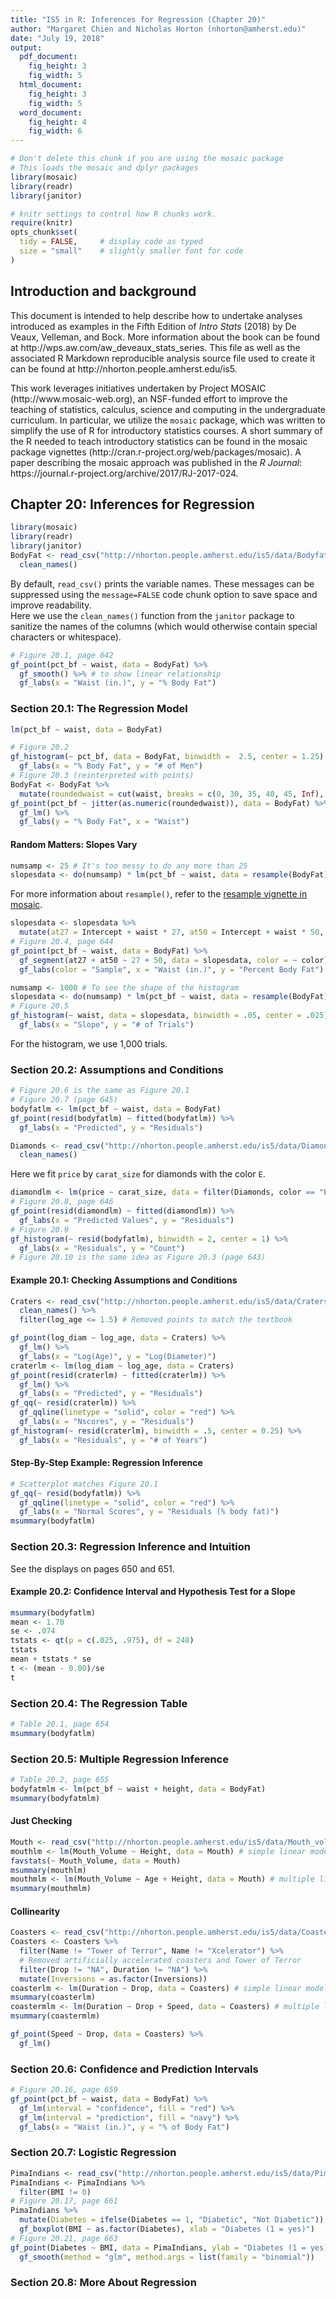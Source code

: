 ```yaml
---
title: "IS5 in R: Inferences for Regression (Chapter 20)"
author: "Margaret Chien and Nicholas Horton (nhorton@amherst.edu)"
date: "July 19, 2018"
output: 
  pdf_document:
    fig_height: 3
    fig_width: 5
  html_document:
    fig_height: 3
    fig_width: 5
  word_document:
    fig_height: 4
    fig_width: 6
---
```



```r
# Don't delete this chunk if you are using the mosaic package
# This loads the mosaic and dplyr packages
library(mosaic)
library(readr)
library(janitor)
```

```r
# knitr settings to control how R chunks work.
require(knitr)
opts_chunk$set(
  tidy = FALSE,     # display code as typed
  size = "small"    # slightly smaller font for code
)
```

## Introduction and background 

This document is intended to help describe how to undertake analyses introduced 
as examples in the Fifth Edition of *Intro Stats* (2018) by De Veaux, Velleman, and Bock.
More information about the book can be found at http://wps.aw.com/aw_deveaux_stats_series.  This
file as well as the associated R Markdown reproducible analysis source file used to create it can be found at http://nhorton.people.amherst.edu/is5.

This work leverages initiatives undertaken by Project MOSAIC (http://www.mosaic-web.org), an NSF-funded effort to improve the teaching of statistics, calculus, science and computing in the undergraduate curriculum. In particular, we utilize the `mosaic` package, which was written to simplify the use of R for introductory statistics courses. A short summary of the R needed to teach introductory statistics can be found in the mosaic package vignettes (http://cran.r-project.org/web/packages/mosaic).  A paper describing the mosaic approach was published in the *R Journal*: https://journal.r-project.org/archive/2017/RJ-2017-024.

## Chapter 20: Inferences for Regression

```r
library(mosaic)
library(readr)
library(janitor)
BodyFat <- read_csv("http://nhorton.people.amherst.edu/is5/data/Bodyfat.csv") %>%
  clean_names()
```

By default, `read_csv()` prints the variable names. These messages can be suppressed using the `message=FALSE` code chunk option to save space and improve readability.  
Here we use the `clean_names()` function from the `janitor` package to sanitize the names of the columns (which would otherwise contain special characters or whitespace).  

```r
# Figure 20.1, page 642
gf_point(pct_bf ~ waist, data = BodyFat) %>%
  gf_smooth() %>% # to show linear relationship
  gf_labs(x = "Waist (in.)", y = "% Body Fat")
```

### Section 20.1: The Regression Model

```r
lm(pct_bf ~ waist, data = BodyFat)
```

```r
# Figure 20.2
gf_histogram(~ pct_bf, data = BodyFat, binwidth =  2.5, center = 1.25) %>%
  gf_labs(x = "% Body Fat", y = "# of Men")
# Figure 20.3 (reinterpreted with points)
BodyFat <- BodyFat %>%
  mutate(roundedwaist = cut(waist, breaks = c(0, 30, 35, 40, 45, Inf), labels = c(1:5)))
gf_point(pct_bf ~ jitter(as.numeric(roundedwaist)), data = BodyFat) %>%
  gf_lm() %>%
  gf_labs(y = "% Body Fat", x = "Waist")
```

#### Random Matters: Slopes Vary

```r
numsamp <- 25 # It's too messy to do any more than 25
slopesdata <- do(numsamp) * lm(pct_bf ~ waist, data = resample(BodyFat))
```

For more information about `resample()`, refer to the [resample vignette in mosaic](https://cran.r-project.org/web/packages/mosaic/vignettes/Resampling.pdf).  

```r
slopesdata <- slopesdata %>%
  mutate(at27 = Intercept + waist * 27, at50 = Intercept + waist * 50, color = as.factor(1:25))
# Figure 20.4, page 644
gf_point(pct_bf ~ waist, data = BodyFat) %>%
  gf_segment(at27 + at50 ~ 27 + 50, data = slopesdata, color = ~ color) %>%
  gf_labs(color = "Sample", x = "Waist (in.)", y = "Percent Body Fat")
```

```r
numsamp <- 1000 # To see the shape of the histogram
slopesdata <- do(numsamp) * lm(pct_bf ~ waist, data = resample(BodyFat))
# Figure 20.5
gf_histogram(~ waist, data = slopesdata, binwidth = .05, center = .025) %>%
  gf_labs(x = "Slope", y = "# of Trials")
```

For the histogram, we use 1,000 trials.    

### Section 20.2: Assumptions and Conditions

```r
# Figure 20.6 is the same as Figure 20.1
# Figure 20.7 (page 645)
bodyfatlm <- lm(pct_bf ~ waist, data = BodyFat)
gf_point(resid(bodyfatlm) ~ fitted(bodyfatlm)) %>%
  gf_labs(x = "Predicted", y = "Residuals")
```

```r
Diamonds <- read_csv("http://nhorton.people.amherst.edu/is5/data/Diamonds.csv") %>%
  clean_names()
```

Here we fit `price` by `carat_size` for diamonds with the color `E`.  

```r
diamondlm <- lm(price ~ carat_size, data = filter(Diamonds, color == "E")) 
# Figure 20.8, page 646
gf_point(resid(diamondlm) ~ fitted(diamondlm)) %>%
  gf_labs(x = "Predicted Values", y = "Residuals")
# Figure 20.9
gf_histogram(~ resid(bodyfatlm), binwidth = 2, center = 1) %>%
  gf_labs(x = "Residuals", y = "Count")
# Figure 20.10 is the same idea as Figure 20.3 (page 643)
```

#### Example 20.1: Checking Assumptions and Conditions

```r
Craters <- read_csv("http://nhorton.people.amherst.edu/is5/data/Craters.csv") %>%
  clean_names() %>%
  filter(log_age <= 1.5) # Removed points to match the textbook
```
```r
gf_point(log_diam ~ log_age, data = Craters) %>%
  gf_lm() %>%
  gf_labs(x = "Log(Age)", y = "Log(Diameter)")
craterlm <- lm(log_diam ~ log_age, data = Craters)
gf_point(resid(craterlm) ~ fitted(craterlm)) %>%
  gf_lm() %>%
  gf_labs(x = "Predicted", y = "Residuals")
gf_qq(~ resid(craterlm)) %>%
  gf_qqline(linetype = "solid", color = "red") %>%
  gf_labs(x = "Nscores", y = "Residuals")
gf_histogram(~ resid(craterlm), binwidth = .5, center = 0.25) %>%
  gf_labs(x = "Residuals", y = "# of Years")
```

#### Step-By-Step Example: Regression Inference

```r
# Scatterplot matches Figure 20.1
gf_qq(~ resid(bodyfatlm)) %>%
  gf_qqline(linetype = "solid", color = "red") %>%
  gf_labs(x = "Normal Scores", y = "Residuals (% body fat)")
msummary(bodyfatlm)
```

### Section 20.3: Regression Inference and Intuition

See the displays on pages 650 and 651.

#### Example 20.2: Confidence Interval and Hypothesis Test for a Slope

```r
msummary(bodyfatlm)
mean <- 1.70
se <- .074
tstats <- qt(p = c(.025, .975), df = 248)
tstats
mean + tstats * se
t <- (mean - 0.00)/se
t
```

### Section 20.4: The Regression Table

```r
# Table 20.1, page 654
msummary(bodyfatlm)
```

### Section 20.5: Multiple Regression Inference

```r
# Table 20.2, page 655
bodyfatmlm <- lm(pct_bf ~ waist + height, data = BodyFat)
msummary(bodyfatmlm)
```

#### Just Checking

```r
Mouth <- read_csv("http://nhorton.people.amherst.edu/is5/data/Mouth_volume.csv") 
mouthlm <- lm(Mouth_Volume ~ Height, data = Mouth) # simple linear model
favstats(~ Mouth_Volume, data = Mouth)
msummary(mouthlm)
mouthmlm <- lm(Mouth_Volume ~ Age + Height, data = Mouth) # multiple linear model
msummary(mouthmlm)
```

#### Collinearity

```r
Coasters <- read_csv("http://nhorton.people.amherst.edu/is5/data/Coasters_2015.csv") 
Coasters <- Coasters %>%
  filter(Name != "Tower of Terror", Name != "Xcelerator") %>% 
  # Removed artificially accelerated coasters and Tower of Terror
  filter(Drop != "NA", Duration != "NA") %>%
  mutate(Inversions = as.factor(Inversions))
coasterlm <- lm(Duration ~ Drop, data = Coasters) # simple linear model
msummary(coasterlm) 
coastermlm <- lm(Duration ~ Drop + Speed, data = Coasters) # multiple linear regression model
msummary(coastermlm)
```

```r
gf_point(Speed ~ Drop, data = Coasters) %>%
  gf_lm()
```

### Section 20.6: Confidence and Prediction Intervals

```r
# Figure 20.16, page 659
gf_point(pct_bf ~ waist, data = BodyFat) %>%
  gf_lm(interval = "confidence", fill = "red") %>%
  gf_lm(interval = "prediction", fill = "navy") %>%
  gf_labs(x = "Waist (in.)", y = "% of Body Fat")
```

### Section 20.7: Logistic Regression

```r
PimaIndians <- read_csv("http://nhorton.people.amherst.edu/is5/data/Pima_indians.csv") 
PimaIndians <- PimaIndians %>%
  filter(BMI != 0)
# Figure 20.17, page 661
PimaIndians %>%
  mutate(Diabetes = ifelse(Diabetes == 1, "Diabetic", "Not Diabetic")) %>%
  gf_boxplot(BMI ~ as.factor(Diabetes), xlab = "Diabetes (1 = yes)")
# Figure 20.21, page 663
gf_point(Diabetes ~ BMI, data = PimaIndians, ylab = "Diabetes (1 = yes)")  %>%
  gf_smooth(method = "glm", method.args = list(family = "binomial"))
```

### Section 20.8: More About Regression
